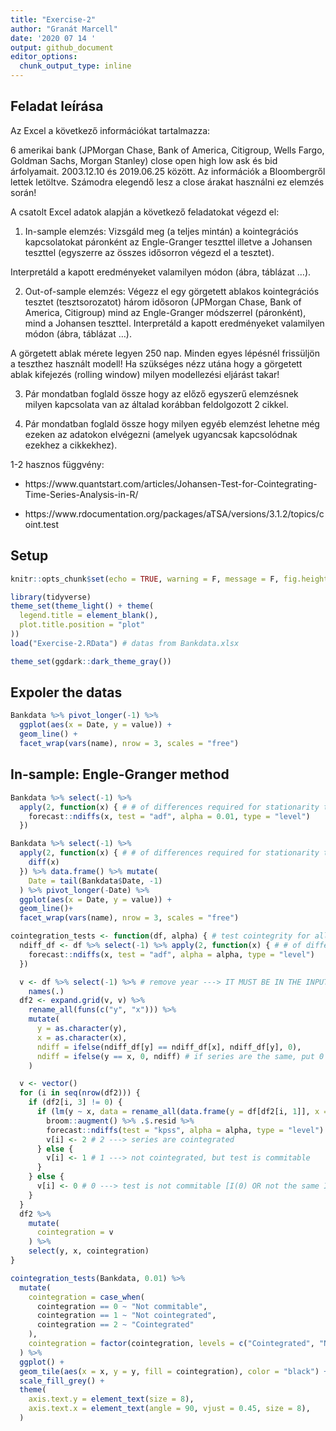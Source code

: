 ```yaml
---
title: "Exercise-2"
author: "Granát Marcell"
date: '2020 07 14 '
output: github_document
editor_options: 
  chunk_output_type: inline
---
```


## Feladat leírása

Az Excel a következő információkat tartalmazza:

6 amerikai bank (JPMorgan Chase, Bank of America, Citigroup, Wells Fargo, Goldman Sachs, Morgan Stanley) close open high low ask és bid árfolyamait. 2003.12.10 és 2019.06.25 között. Az információk a Bloombergről lettek letöltve. Számodra elegendő lesz a close árakat használni ez elemzés során!

A csatolt Excel adatok alapján a következő feladatokat végezd el:

1) In-sample elemzés: Vizsgáld meg (a teljes mintán) a kointegrációs kapcsolatokat páronként az Engle-Granger teszttel illetve a Johansen teszttel (egyszerre az összes idősorron végezd el a tesztet).

Interpretáld a kapott eredményeket valamilyen módon (ábra, táblázat ...).

2) Out-of-sample elemzés: Végezz el egy görgetett ablakos kointegrációs tesztet (tesztsorozatot) három idősoron (JPMorgan Chase, Bank of America, Citigroup) mind az Engle-Granger módszerrel (páronként), mind a Johansen teszttel. Interpretáld a kapott eredményeket valamilyen módon (ábra, táblázat ...).

A görgetett ablak mérete legyen 250 nap. Minden egyes lépésnél frissüljön a teszthez használt modell! Ha szükséges nézz utána hogy a görgetett ablak kifejezés (rolling window) milyen modellezési eljárást takar!

3) Pár mondatban foglald össze hogy az előző egyszerű elemzésnek milyen kapcsolata van az általad korábban feldolgozott 2 cikkel.

4) Pár mondatban foglald össze hogy milyen egyéb elemzést lehetne még ezeken az adatokon elvégezni (amelyek ugyancsak kapcsolódnak ezekhez a cikkekhez).

1-2 hasznos függvény:

+ https://www.quantstart.com/articles/Johansen-Test-for-Cointegrating-Time-Series-Analysis-in-R/

+ https://www.rdocumentation.org/packages/aTSA/versions/3.1.2/topics/coint.test

## Setup

```r
knitr::opts_chunk$set(echo = TRUE, warning = F, message = F, fig.height = 6, fig.width = 10, comment = "" )
```

```r
library(tidyverse)
theme_set(theme_light() + theme(
  legend.title = element_blank(),
  plot.title.position = "plot"
))
load("Exercise-2.RData") # datas from Bankdata.xlsx
```

```r
theme_set(ggdark::dark_theme_gray())
```


## Expoler the datas

```r
Bankdata %>% pivot_longer(-1) %>% 
  ggplot(aes(x = Date, y = value)) +
  geom_line() +
  facet_wrap(vars(name), nrow = 3, scales = "free")
```

## In-sample: Engle-Granger method

```r
Bankdata %>% select(-1) %>% 
  apply(2, function(x) { # # of differences required for stationarity to each series
    forecast::ndiffs(x, test = "adf", alpha = 0.01, type = "level")
  })
```

```r
Bankdata %>% select(-1) %>% 
  apply(2, function(x) { # # of differences required for stationarity to each series
    diff(x)
  }) %>% data.frame() %>% mutate(
    Date = tail(Bankdata$Date, -1)
  ) %>% pivot_longer(-Date) %>%
  ggplot(aes(x = Date, y = value)) +
  geom_line()+
  facet_wrap(vars(name), nrow = 3, scales = "free")
```

```r
cointegration_tests <- function(df, alpha) { # test cointegrity for all combination in a df
  ndiff_df <- df %>% select(-1) %>% apply(2, function(x) { # # of differences required for stationarity to each series
    forecast::ndiffs(x, test = "adf", alpha = alpha, type = "level")
  })

  v <- df %>% select(-1) %>% # remove year ---> IT MUST BE IN THE INPUT DF !
    names(.)
  df2 <- expand.grid(v, v) %>%
    rename_all(funs(c("y", "x"))) %>%
    mutate(
      y = as.character(y),
      x = as.character(x),
      ndiff = ifelse(ndiff_df[y] == ndiff_df[x], ndiff_df[y], 0),
      ndiff = ifelse(y == x, 0, ndiff) # if series are the same, put 0
    )

  v <- vector()
  for (i in seq(nrow(df2))) {
    if (df2[i, 3] != 0) {
      if (lm(y ~ x, data = rename_all(data.frame(y = df[df2[i, 1]], x = df[df2[i, 2]]), funs(c("y", "x")))) %>%
        broom::augment() %>% .$.resid %>%
        forecast::ndiffs(test = "kpss", alpha = alpha, type = "level") == df2[i, 3] - 1) {
        v[i] <- 2 # 2 ---> series are cointegrated
      } else {
        v[i] <- 1 # 1 ---> not cointegrated, but test is commitable
      }
    } else {
      v[i] <- 0 # 0 ---> test is not commitable [I(0) OR not the same I() order OR series are the same]
    }
  }
  df2 %>%
    mutate(
      cointegration = v
    ) %>%
    select(y, x, cointegration)
}
```

```r
cointegration_tests(Bankdata, 0.01) %>% 
  mutate(
    cointegration = case_when(
      cointegration == 0 ~ "Not commitable",
      cointegration == 1 ~ "Not cointegrated",
      cointegration == 2 ~ "Cointegrated"
    ),
    cointegration = factor(cointegration, levels = c("Cointegrated", "Not cointegrated", "Not commitable"))
  ) %>%
  ggplot() +
  geom_tile(aes(x = x, y = y, fill = cointegration), color = "black") +
  scale_fill_grey() +
  theme(
    axis.text.y = element_text(size = 8),
    axis.text.x = element_text(angle = 90, vjust = 0.45, size = 8),
  )
```


